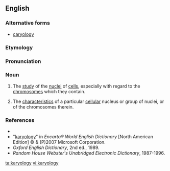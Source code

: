 ==English==

===Alternative forms===
* [[caryology]]

===Etymology===
{{rfe|lang=en}}

===Pronunciation===
{{rfp|lang=en}}

===Noun===
{{en-noun|karyolog|ies}}

#{{context|biology|medicine}} The [[study]] of the [[nucleus|nuclei]] of [[cell]]s, especially with regard to the [[chromosomes]] which they contain.
#{{context|biology|medicine}} The [[characteristics]] of a particular [[cellular]] nucleus or group of nuclei, or of the chromosomes therein.

===References===
*{{R:Dictionary.com}}
*"[http://encarta.msn.com/dictionary_/karyology.html karyology]" in ''Encarta® World English Dictionary'' [North American Edition] © & (P)2007 Microsoft Corporation.
*''Oxford English Dictionary'', 2nd ed., 1989.
*''Random House Webster's Unabridged Electronic Dictionary'', 1987-1996.

[[ta:karyology]]
[[vi:karyology]]